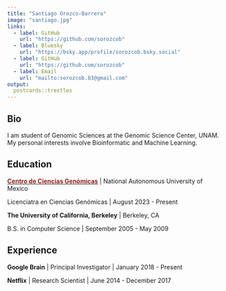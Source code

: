 ```yaml
---
title: "Santiago Orozco-Barrera"
image: "santiago.jpg"
links:
  - label: GitHub
    url: "https://github.com/sorozcob"
  - label: Bluesky
    url: "https://bsky.app/profile/sorozcob.bsky.social"
  - label: GitHub
    url: "https://github.com/sorozcob"
  - label: Email
    url: "mailto:sorozcob.83@gmail.com"
output:
  postcards::trestles
---
```

 
## Bio

I am student of Genomic Sciences at the Genomic Science Center, UNAM. My personal interests involve Bioinformatic and Machine Learning.

## Education

<a href="https://www.ccg.unam.mx/"><span style="color:  #931f1f;"> **Centro de Ciencias Genómicas**</span></a> | National Autonomous University of Mexico

Licenciatra en Ciencias Genómicas | August 2023 - Present

**The University of California, Berkeley** | Berkeley, CA

B.S. in Computer Science | September 2005 - May 2009

## Experience

**Google Brain** | Principal Investigator | January 2018 - Present

**Netflix** | Research Scientist | June 2014 - December 2017
